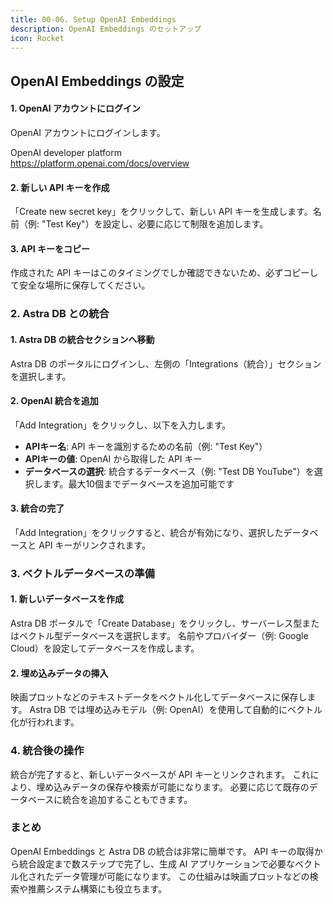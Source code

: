 ```yaml
---
title: 00-06. Setup OpenAI Embeddings
description: OpenAI Embeddings のセットアップ
icon: Rocket
---
```


## OpenAI Embeddings の設定


<Steps>
<Step>

#### 1. OpenAI アカウントにログイン

OpenAI アカウントにログインします。

OpenAI developer platform<br />
https://platform.openai.com/docs/overview

</Step>

<Step>

#### 2. 新しい API キーを作成

「Create new secret key」をクリックして、新しい API キーを生成します。名前（例: "Test Key"）を設定し、必要に応じて制限を追加します。

</Step>

<Step>

#### 3. API キーをコピー

作成された API キーはこのタイミングでしか確認できないため、必ずコピーして安全な場所に保存してください。

</Step>
</Steps>

### 2. Astra DB との統合

<Steps>
<Step>

#### 1. Astra DB の統合セクションへ移動

Astra DB のポータルにログインし、左側の「Integrations（統合）」セクションを選択します。

</Step>

<Step>

#### 2. OpenAI 統合を追加

「Add Integration」をクリックし、以下を入力します。

- **APIキー名**: API キーを識別するための名前（例: "Test Key"）
- **APIキーの値**: OpenAI から取得した API キー
- **データベースの選択**: 統合するデータベース（例: "Test DB YouTube"）を選択します。最大10個までデータベースを追加可能です

</Step>

<Step>

#### 3. 統合の完了

「Add Integration」をクリックすると、統合が有効になり、選択したデータベースと API キーがリンクされます。

</Step>
</Steps>

### 3. ベクトルデータベースの準備

<Steps>
<Step>

#### 1. 新しいデータベースを作成

Astra DB ポータルで「Create Database」をクリックし、サーバーレス型またはベクトル型データベースを選択します。
名前やプロバイダー（例: Google Cloud）を設定してデータベースを作成します。

</Step>

<Step>

#### 2. 埋め込みデータの挿入

映画プロットなどのテキストデータをベクトル化してデータベースに保存します。
Astra DB では埋め込みモデル（例: OpenAI）を使用して自動的にベクトル化が行われます。

</Step>
</Steps>

### 4. 統合後の操作

統合が完了すると、新しいデータベースが API キーとリンクされます。
これにより、埋め込みデータの保存や検索が可能になります。
必要に応じて既存のデータベースに統合を追加することもできます。

### まとめ

OpenAI Embeddings と Astra DB の統合は非常に簡単です。
API キーの取得から統合設定まで数ステップで完了し、生成 AI アプリケーションで必要なベクトル化されたデータ管理が可能になります。
この仕組みは映画プロットなどの検索や推薦システム構築にも役立ちます。
